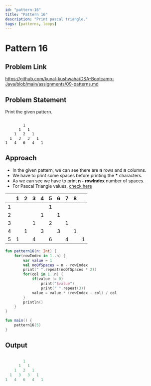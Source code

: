 ```yaml
---
id: "pattern-16"
title: "Pattern 16"
description: "Print pascal triangle."
tags: [patterns, loops]
---
```




# Pattern 16

## Problem Link

https://github.com/kunal-kushwaha/DSA-Bootcamp-Java/blob/main/assignments/09-patterns.md

## Problem Statement

Print the given pattern.

```text

        1   
      1   1   
    1   2   1   
  1   3   3   1   
1   4   6   4   1   

```
## Approach

- In the given pattern, we can see there are **n** rows and **n** columns.
- We have to print some spaces before printing the **\*** characters.
- As we can see we have to print **n - rowIndex** number of spaces. 
- For Pascal Triangle values, [check here](https://www.geeksforgeeks.org/pascal-triangle)

<TableWrapper rows="5" cols="5">

|   	| 1 	| 2 	| 3 	| 4 	| 5 	| 6 	| 7 	| 8 	|   	|
|:-:	|:-:	|:-:	|:-:	|:-:	|:-:	|:-:	|:-:	|:-:	|:-:	|
| 1 	|   	|   	|   	|   	| 1 	|   	|   	|   	|   	|
| 2 	|   	|   	|   	| 1 	|   	| 1 	|   	|   	|   	|
| 3 	|   	|   	| 1 	|   	| 2 	|   	| 1 	|   	|   	|
| 4 	|   	| 1 	|   	| 3 	|   	| 3 	|   	| 1 	|   	|
| 5 	| 1 	|   	| 4 	|   	| 6 	|   	| 4 	|   	| 1 	|

</TableWrapper>

<Tabs>
<TabItem value="kotlin" label="Kotlin">
<SolutionAuthor name="@msvhora"/>

```kt
fun pattern16(n: Int) {
    for(rowIndex in 1..n) {
        var value = 1
        val noOfSpaces = n - rowIndex
        print(" ".repeat(noOfSpaces * 2))
        for(col in 1..n) {
            if(value != 0)
            	print("$value")
                print(" ".repeat(3))
            value = value * (rowIndex - col) / col
        }
        println()
    }
}

fun main() {	
    pattern16(5)
}
```
</TabItem>
</Tabs>

## Output

```kt

        1   
      1   1   
    1   2   1   
  1   3   3   1   
1   4   6   4   1   

```